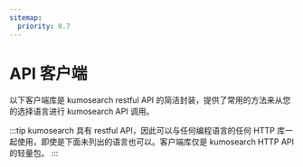```yaml
---
sitemap:
  priority: 0.7
---
```


# API 客户端

以下客户端库是 kumosearch restful API 的简洁封装，提供了常用的方法来从您的选择语言进行 kumosearch API 调用。

:::tip
kumosearch 具有 restful API，因此可以与任何编程语言的任何 HTTP 库一起使用，即使是下面未列出的语言也可以。客户端库仅是 kumosearch HTTP API 的轻量包。
:::
